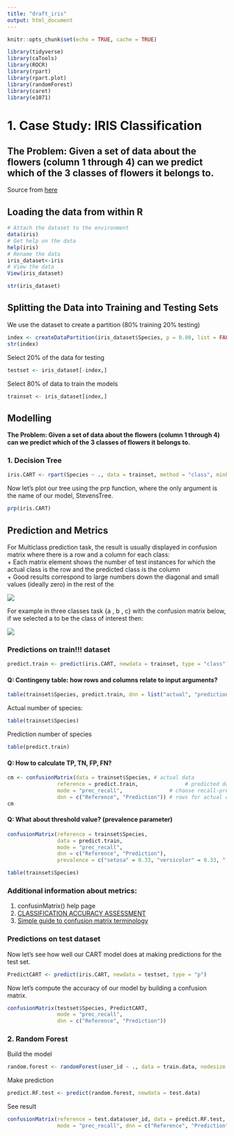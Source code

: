 ```yaml
---
title: "draft_iris"
output: html_document
---
```


```r
knitr::opts_chunk$set(echo = TRUE, cache = TRUE)

library(tidyverse)
library(caTools)
library(ROCR)
library(rpart)
library(rpart.plot)
library(randomForest)
library(caret)
library(e1071)
```

# 1. Case Study: IRIS Classification

## **The Problem: Given a set of data about the flowers (column 1 through 4) can we predict which of the 3 classes of flowers it belongs to.**

Source from [here](https://rpubs.com/rpadebet/269829)

## Loading the data from within R

```r
# Attach the dataset to the environment
data(iris)
# Get help on the data
help(iris)
# Rename the data
iris_dataset<-iris
# View the data
View(iris_dataset)
```

```r
str(iris_dataset)
```

## Splitting the Data into Training and Testing Sets

We use the dataset to create a partition (80% training 20% testing)
```r
index <- createDataPartition(iris_dataset$Species, p = 0.80, list = FALSE)
str(index)
```
Select 20% of the data for testing
```r
testset <- iris_dataset[-index,]
```
Select 80% of data to train the models
```r
trainset <- iris_dataset[index,]
```

## Modelling

**The Problem: Given a set of data about the flowers (column 1 through 4) can we predict which of the 3 classes of flowers it belongs to.**

### 1. Decision Tree 

```r
iris.CART <- rpart(Species ~ ., data = trainset, method = "class", minbucket = 25)
```
Now let's plot our tree using the prp function, where the only argument is the name of our model, StevensTree.
```r
prp(iris.CART)
```

## Prediction and Metrics

For Multiclass prediction task, the result is usually displayed in confusion matrix where there is a row and a column for each class:  
+ Each matrix element shows the number of test instances for which the actual class is the row and the predicted class is the column  
+ Good results correspond to large numbers down the diagonal and small values (ideally zero) in the rest of the  

![](img/MulticlassContingencyTable.png)

For example in three classes task {a , b , c} with the confusion matrix below, if we selected a to be the class of interest then:  

![](img/MulticlassTP-FN_short.png)

### Predictions on train!!! dataset

```r
predict.train <- predict(iris.CART, newdata = trainset, type = "class")
```

#### Q: Contingeny table: how rows and columns relate to input arguments?

```r
table(trainset$Species, predict.train, dnn = list("actual", "prediction"))
```
Actual number of species:
```r
table(trainset$Species)
```
Prediction number of species
```r
table(predict.train)
```

#### Q: How to calculate TP, TN, FP, FN?

```r
cm <- confusionMatrix(data = trainset$Species, # actual data
                reference = predict.train,               # predicted data
                mode = "prec_recall",               # choose recall-precise method
                dnn = c("Reference", "Prediction")) # rows for actual data, columns - for predicted
cm
```




#### Q: What about threshold value? (prevalence parameter)

```r
confusionMatrix(reference = trainset$Species, 
                data = predict.train,         
                mode = "prec_recall",         
                dnn = c("Reference", "Prediction"),
                prevalence = c("setosa" = 0.33, "versicolor" = 0.33, " virginica" = 0.33))
```
```r
table(trainset$Species)
```


### Additional information about metrics:

1) confusinMatrix() help page    
2) [CLASSIFICATION ACCURACY ASSESSMENT](http://www.50northspatial.org/classification-accuracy-assessment-confusion-matrix-method/)  
3) [Simple guide to confusion matrix terminology](https://www.dataschool.io/simple-guide-to-confusion-matrix-terminology/)  
  
### Predictions on test dataset

Now let's see how well our CART model does at making predictions for the test set.
```r
PredictCART <- predict(iris.CART, newdata = testset, type = "p")
```
Now let's compute the accuracy of our model by building a confusion matrix.
```r
confusionMatrix(testset$Species, PredictCART,
                mode = "prec_recall",               
                dnn = c("Reference", "Prediction"))
```

### 2. Random Forest

Build the model
```r
random.forest <- randomForest(user_id ~ ., data = train.data, nodesize = 25, ntree = 200)
```

Make prediction
```r
predict.RF.test <- predict(random.forest, newdata = test.data)
```
See result
```r
confusionMatrix(reference = test.data$user_id, data = predict.RF.test,         
                mode = "prec_recall", dnn = c("Reference", "Prediction"))
```
